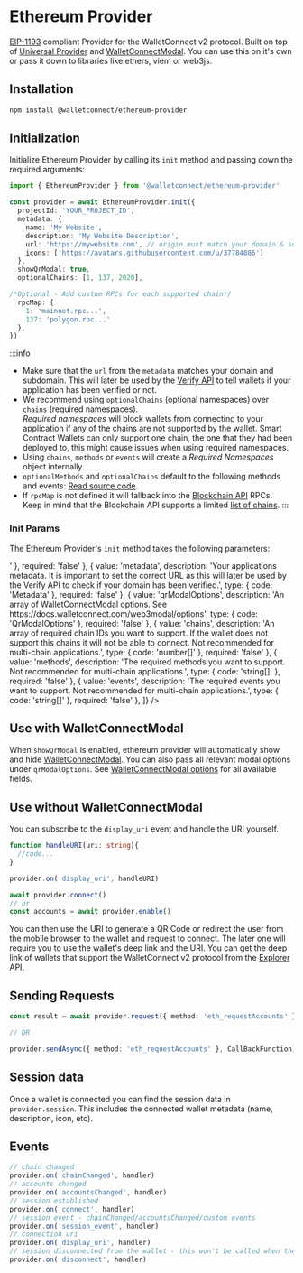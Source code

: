 
# Ethereum Provider

[EIP-1193](https://eips.ethereum.org/EIPS/eip-1193) compliant Provider for the WalletConnect v2 protocol.
Built on top of [Universal Provider](./universal.mdx) and [WalletConnectModal](../walletconnectmodal/about.mdx).
You can use this on it's own or pass it down to libraries like ethers, viem or web3js.

## Installation

```bash npm2yarn
npm install @walletconnect/ethereum-provider
```

## Initialization

Initialize Ethereum Provider by calling its `init` method and passing down the required arguments:

```ts
import { EthereumProvider } from '@walletconnect/ethereum-provider'

const provider = await EthereumProvider.init({
  projectId: 'YOUR_PROJECT_ID',
  metadata: {
    name: 'My Website',
    description: 'My Website Description',
    url: 'https://mywebsite.com', // origin must match your domain & subdomain
    icons: ['https://avatars.githubusercontent.com/u/37784886']
  },
  showQrModal: true,
  optionalChains: [1, 137, 2020],

/*Optional - Add custom RPCs for each supported chain*/
  rpcMap: {
    1: 'mainnet.rpc...',
    137: 'polygon.rpc...'
  },
})
```
:::info
- Make sure that the `url` from the `metadata` matches your domain and subdomain. This will later be used by the [Verify API](../../cloud/verify.md) to tell wallets if your application has been verified or not.
- We recommend using `optionalChains` (optional namespaces) over `chains` (required namespaces).  
_Required namespaces_ will block wallets from connecting to your application if any of the chains are not supported by the wallet. Smart Contract Wallets can only support one chain, 
the one that they had been deployed to, this might cause issues when using required namespaces.
- Using `chains`, `methods` or `events` will create a _Required Namespaces_ object internally.
- `optionalMethods` and `optionalChains` default to the following methods and events: [Read source code](https://github.com/WalletConnect/walletconnect-monorepo/blob/v2.0/providers/ethereum-provider/src/constants/rpc.ts). 
- If `rpcMap` is not defined it will fallback into the [Blockchain API](../../cloud/blockchain-api.md) RPCs. Keep in mind that the Blockchain API supports a limited [list of chains](https://github.com/WalletConnect/rpc-proxy/blob/master/SUPPORTED_CHAINS.md).
:::

### Init Params

The Ethereum Provider's `init` method takes the following parameters:

<Table
  headers={['Value', 'Description', 'type', 'Required']}
  data={[
    {
      value: 'projectId',
      description: 'Your project ID obtained from WalletConnect Cloud: https://cloud.walletconnect.com/',
      type: { code: 'string' },
      required: 'true'
    },
    {
      value: 'showQrModal',
      description: 'Ethereum Provider integrates WalletConnectModal internally. When set to true it will open the UI modal when the connect function is called.',
      type: { code: 'boolean' },
      required: 'true'
    },
    {
      value: 'optionalChains',
      description: 'An array of the chain IDs you want to support. It is highly recommended to use "optionalChains" over "chains" for multi-chain dapps, this will ensure compatibility with Smart Contract Wallets.',
      type: { code: 'number[]' },
      required: 'false'
    },
    {
      value: 'optionalMethods',
      description: 'The Ethereum methods you want to support and send in the session proposal under the "optionalNamespaces" scope. If undefined it will default to all the EIP-1193 compatible methods.',
      type: { code: 'string[]' },
      required: 'false'
    },
    {
      value: 'optionalEvents',
      description: 'The Ethereum events you want to support and send in the session proposal under the "optionalNamespaces" scope. If undefined it will default to all the EIP-1193 compatible events.',
      type: { code: 'string[]' },
      required: 'false'
    },
    {
      value: 'rpcMap',
      description: 'An object which keys are chain IDs and values are their RPC endpoints.',
      type: { code: 'Record<number, string>' },
      required: 'false'
    },
    {
      value: 'metadata',
      description: 'Your applications metadata. It is important to set the correct URL as this will later be used by the Verify API to check if your domain has been verified.',
      type: { code: 'Metadata' },
      required: 'false'
    },
    {
      value: 'qrModalOptions',
      description: 'An array of WalletConnectModal options. See https://docs.walletconnect.com/web3modal/options',
      type: { code: 'QrModalOptions' },
      required: 'false'
    },
    {
      value: 'chains',
      description: 'An array of required chain IDs you want to support. If the wallet does not support this chains it will not be able to connect. Not recommended for multi-chain applications.',
      type: { code: 'number[]' },
      required: 'false'
    },
    {
      value: 'methods',
      description: 'The required methods you want to support.  Not recommended for multi-chain applications.',
      type: { code: 'string[]' },
      required: 'false'
    },
    {
      value: 'events',
      description: 'The required events you want to support. Not recommended for multi-chain applications.',
      type: { code: 'string[]' },
      required: 'false'
    },
  ]}
/>

## Use with WalletConnectModal

When `showQrModal` is enabled, ethereum provider will automatically show and hide [WalletConnectModal](../walletconnectmodal/about.mdx).
You can also pass all relevant modal options under `qrModalOptions`. See [WalletConnectModal options](../walletconnectmodal/options.mdx) for all available fields.

## Use without WalletConnectModal

You can subscribe to the `display_uri` event and handle the URI yourself.

```ts
function handleURI(uri: string){
  //code...
}

provider.on('display_uri', handleURI)

await provider.connect()
// or
const accounts = await provider.enable()
```

You can then use the URI to generate a QR Code or redirect the user from the mobile browser to the wallet and request to connect. 
The later one will require you to use the wallet's deep link and the URI. You can get the deep link of wallets that support the WalletConnect v2 protocol from the [Explorer API](../../cloud/explorer.md).

## Sending Requests

```typescript
const result = await provider.request({ method: 'eth_requestAccounts' })

// OR

provider.sendAsync({ method: 'eth_requestAccounts' }, CallBackFunction)
```

## Session data

Once a wallet is connected you can find the session data in `provider.session`. This includes the connected wallet metadata (name, description, icon, etc).

## Events

```typescript
// chain changed
provider.on('chainChanged', handler)
// accounts changed
provider.on('accountsChanged', handler)
// session established
provider.on('connect', handler)
// session event - chainChanged/accountsChanged/custom events
provider.on('session_event', handler)
// connection uri
provider.on('display_uri', handler)
// session disconnected from the wallet - this won't be called when the disconnect function is called from the dapp.
provider.on('disconnect', handler)
```